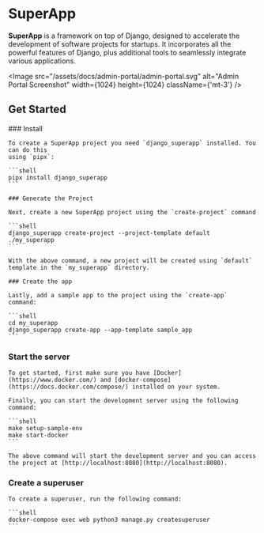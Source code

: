 
# SuperApp

**SuperApp** is a framework on top of Django, designed to accelerate the development of software projects for startups. It incorporates all the powerful features of Django, plus additional tools to seamlessly integrate various applications.

<Image src="/assets/docs/admin-portal/admin-portal.svg" alt="Admin Portal Screenshot" width={1024} height={1024} className={'mt-3'} />


## Get Started

<Steps>
    ### Install

    To create a SuperApp project you need `django_superapp` installed. You can do this
    using `pipx`:

    ```shell
    pipx install django_superapp
    ```

    ### Generate the Project

    Next, create a new SuperApp project using the `create-project` command

    ```shell
    django_superapp create-project --project-template default ./my_superapp
    ```

    With the above command, a new project will be created using `default` template in the `my_superapp` directory.

    ### Create the app

    Lastly, add a sample app to the project using the `create-app` command:

    ```shell
    cd my_superapp
    django_superapp create-app --app-template sample_app
    ```

### Start the server
    To get started, first make sure you have [Docker](https://www.docker.com/) and [docker-compose](https://docs.docker.com/compose/) installed on your system.

    Finally, you can start the development server using the following command:

    ```shell
    make setup-sample-env
    make start-docker
    ```

    The above command will start the development server and you can access the project at [http://localhost:8080](http://localhost:8080).


### Create a superuser

    To create a superuser, run the following command:

    ```shell
    docker-compose exec web python3 manage.py createsuperuser
    ```
</Steps>

